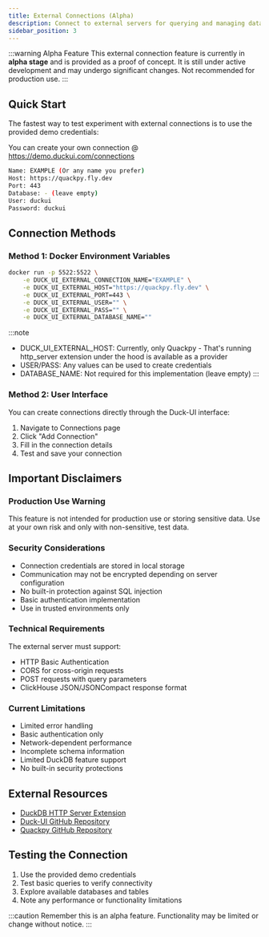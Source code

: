 ```yaml
---
title: External Connections (Alpha)
description: Connect to external servers for querying and managing databases - Alpha Feature
sidebar_position: 3
---
```



:::warning Alpha Feature
This external connection feature is currently in **alpha stage** and is provided as a proof of concept. It is still under active development and may undergo significant changes. Not recommended for production use.
:::

## Quick Start

The fastest way to test experiment with external connections is to use the provided demo credentials:

You can create your own connection @ https://demo.duckui.com/connections

```bash
Name: EXAMPLE (Or any name you prefer)
Host: https://quackpy.fly.dev
Port: 443
Database: - (leave empty)
User: duckui
Password: duckui
```

## Connection Methods

### Method 1: Docker Environment Variables

```bash
docker run -p 5522:5522 \
    -e DUCK_UI_EXTERNAL_CONNECTION_NAME="EXAMPLE" \
    -e DUCK_UI_EXTERNAL_HOST="https://quackpy.fly.dev" \
    -e DUCK_UI_EXTERNAL_PORT=443 \
    -e DUCK_UI_EXTERNAL_USER="" \
    -e DUCK_UI_EXTERNAL_PASS="" \
    -e DUCK_UI_EXTERNAL_DATABASE_NAME=""
```

:::note
- DUCK_UI_EXTERNAL_HOST: Currently, only Quackpy - That's running http_server extension under the hood is available as a provider
- USER/PASS: Any values can be used to create credentials
- DATABASE_NAME: Not required for this implementation (leave empty)
:::

### Method 2: User Interface

You can create connections directly through the Duck-UI interface:

1. Navigate to Connections page
2. Click "Add Connection"
3. Fill in the connection details
4. Test and save your connection

## Important Disclaimers

### Production Use Warning
This feature is not intended for production use or storing sensitive data. Use at your own risk and only with non-sensitive, test data.

### Security Considerations
- Connection credentials are stored in local storage
- Communication may not be encrypted depending on server configuration
- No built-in protection against SQL injection
- Basic authentication implementation
- Use in trusted environments only

### Technical Requirements
The external server must support:
- HTTP Basic Authentication
- CORS for cross-origin requests
- POST requests with query parameters
- ClickHouse JSON/JSONCompact response format

### Current Limitations
- Limited error handling
- Basic authentication only
- Network-dependent performance
- Incomplete schema information
- Limited DuckDB feature support
- No built-in security protections

## External Resources

- [DuckDB HTTP Server Extension](https://github.com/duckdb/duckdb/tree/master/extension/httpfs)
- [Duck-UI GitHub Repository](https://github.com/caioricciuti/duck-ui)
- [Quackpy GitHub Repository](https://github.com/Quackscience/quackpy)

## Testing the Connection

1. Use the provided demo credentials
2. Test basic queries to verify connectivity
3. Explore available databases and tables
4. Note any performance or functionality limitations

:::caution
Remember this is an alpha feature. Functionality may be limited or change without notice.
:::